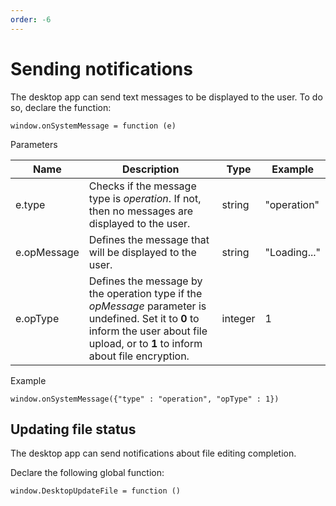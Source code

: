 ```yaml
---
order: -6
---
```

# [](/desktop/addingdms/)Sending notifications

The desktop app can send text messages to be displayed to the user. To do so, declare the function:

```
window.onSystemMessage = function (e)
```

Parameters

| Name        | Description                                                                                                                                                                             | Type    | Example      |
| ----------- | --------------------------------------------------------------------------------------------------------------------------------------------------------------------------------------- | ------- | ------------ |
| e.type      | Checks if the message type is *operation*. If not, then no messages are displayed to the user.                                                                                          | string  | "operation"  |
| e.opMessage | Defines the message that will be displayed to the user.                                                                                                                                 | string  | "Loading..." |
| e.opType    | Defines the message by the operation type if the *opMessage* parameter is undefined. Set it to **0** to inform the user about file upload, or to **1** to inform about file encryption. | integer | 1            |

Example

```
window.onSystemMessage({"type" : "operation", "opType" : 1})                    
```

## Updating file status

The desktop app can send notifications about file editing completion.

Declare the following global function:

```
window.DesktopUpdateFile = function ()
```
